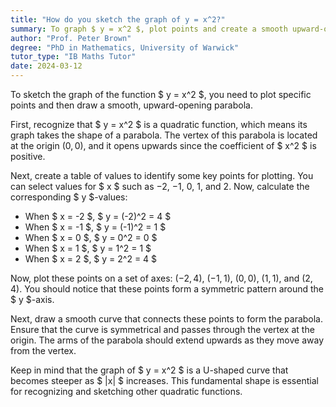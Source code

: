 ```yaml
---
title: "How do you sketch the graph of y = x^2?"
summary: To graph $ y = x^2 $, plot points and create a smooth upward-opening parabola, illustrating the quadratic function's shape.
author: "Prof. Peter Brown"
degree: "PhD in Mathematics, University of Warwick"
tutor_type: "IB Maths Tutor"
date: 2024-03-12
---
```


To sketch the graph of the function $ y = x^2 $, you need to plot specific points and then draw a smooth, upward-opening parabola.

First, recognize that $ y = x^2 $ is a quadratic function, which means its graph takes the shape of a parabola. The vertex of this parabola is located at the origin $(0,0)$, and it opens upwards since the coefficient of $ x^2 $ is positive.

Next, create a table of values to identify some key points for plotting. You can select values for $ x $ such as $-2$, $-1$, $0$, $1$, and $2$. Now, calculate the corresponding $ y $-values:

- When $ x = -2 $, $ y = (-2)^2 = 4 $
- When $ x = -1 $, $ y = (-1)^2 = 1 $
- When $ x = 0 $, $ y = 0^2 = 0 $
- When $ x = 1 $, $ y = 1^2 = 1 $
- When $ x = 2 $, $ y = 2^2 = 4 $

Now, plot these points on a set of axes: $(-2, 4)$, $(-1, 1)$, $(0, 0)$, $(1, 1)$, and $(2, 4)$. You should notice that these points form a symmetric pattern around the $ y $-axis.

Next, draw a smooth curve that connects these points to form the parabola. Ensure that the curve is symmetrical and passes through the vertex at the origin. The arms of the parabola should extend upwards as they move away from the vertex.

Keep in mind that the graph of $ y = x^2 $ is a U-shaped curve that becomes steeper as $ |x| $ increases. This fundamental shape is essential for recognizing and sketching other quadratic functions.
    